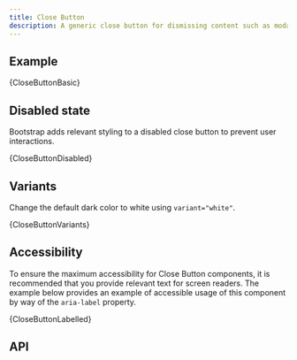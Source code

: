 ```yaml
---
title: Close Button
description: A generic close button for dismissing content such as modals and alerts.
---
```



## Example

<CodeBlock language="jsx" live>
  {CloseButtonBasic}
</CodeBlock>

## Disabled state

Bootstrap adds relevant styling to a disabled close button to prevent user
interactions.

<CodeBlock language="jsx" live>
  {CloseButtonDisabled}
</CodeBlock>

## Variants

Change the default dark color to white using `variant="white"`.

<CodeBlock language="jsx" live>
  {CloseButtonVariants}
</CodeBlock>

## Accessibility

To ensure the maximum accessibility for Close Button components, it is
recommended that you provide relevant text for screen readers. The example
below provides an example of accessible usage of this component by way of the
`aria-label` property.

<CodeBlock language="jsx" live>
  {CloseButtonLabelled}
</CodeBlock>

## API
